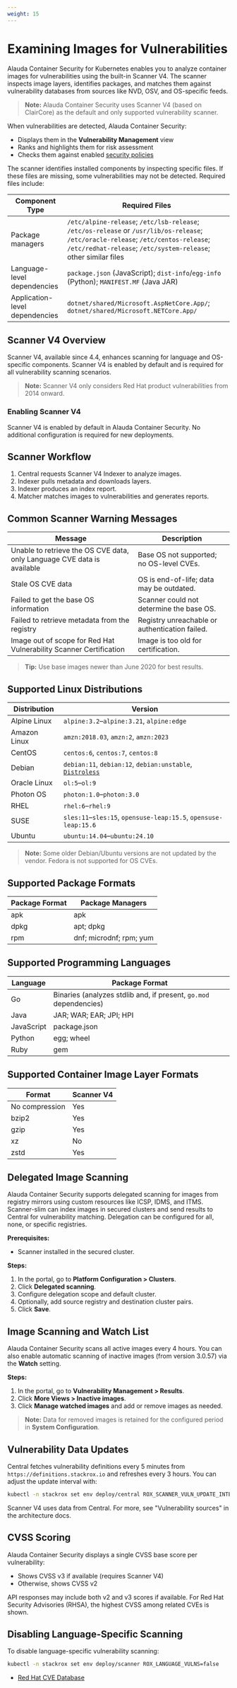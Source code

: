 ```yaml
---
weight: 15
---
```


# Examining Images for Vulnerabilities

Alauda Container Security for Kubernetes enables you to analyze container images for vulnerabilities using the built-in Scanner V4. The scanner inspects image layers, identifies packages, and matches them against vulnerability databases from sources like NVD, OSV, and OS-specific feeds.

> **Note:**
> Alauda Container Security uses Scanner V4 (based on ClairCore) as the default and only supported vulnerability scanner.

When vulnerabilities are detected, Alauda Container Security:
- Displays them in the **Vulnerability Management** view
- Ranks and highlights them for risk assessment
- Checks them against enabled [security policies](../../policy/guides/view_security_policy.mdx)

The scanner identifies installed components by inspecting specific files. If these files are missing, some vulnerabilities may not be detected. Required files include:

| Component Type | Required Files |
|---------------|---------------|
| Package managers | `/etc/alpine-release`; `/etc/lsb-release`; `/etc/os-release` or `/usr/lib/os-release`; `/etc/oracle-release`; `/etc/centos-release`; `/etc/redhat-release`; `/etc/system-release`; other similar files |
| Language-level dependencies | `package.json` (JavaScript); `dist-info`/`egg-info` (Python); `MANIFEST.MF` (Java JAR) |
| Application-level dependencies | `dotnet/shared/Microsoft.AspNetCore.App/`; `dotnet/shared/Microsoft.NETCore.App/` |

## Scanner V4 Overview

Scanner V4, available since 4.4, enhances scanning for language and OS-specific components. Scanner V4 is enabled by default and is required for all vulnerability scanning scenarios.

> **Note:**
> Scanner V4 only considers Red Hat product vulnerabilities from 2014 onward.

### Enabling Scanner V4

Scanner V4 is enabled by default in Alauda Container Security. No additional configuration is required for new deployments.

## Scanner Workflow

1. Central requests Scanner V4 Indexer to analyze images.
2. Indexer pulls metadata and downloads layers.
3. Indexer produces an index report.
4. Matcher matches images to vulnerabilities and generates reports.

## Common Scanner Warning Messages

| Message | Description |
|---------|-------------|
| Unable to retrieve the OS CVE data, only Language CVE data is available | Base OS not supported; no OS-level CVEs. |
| Stale OS CVE data | OS is end-of-life; data may be outdated. |
| Failed to get the base OS information | Scanner could not determine the base OS. |
| Failed to retrieve metadata from the registry | Registry unreachable or authentication failed. |
| Image out of scope for Red Hat Vulnerability Scanner Certification | Image is too old for certification. |

> **Tip:**
> Use base images newer than June 2020 for best results.

## Supported Linux Distributions

| Distribution | Version |
|--------------|---------|
| Alpine Linux | `alpine:3.2`–`alpine:3.21`, `alpine:edge` |
| Amazon Linux | `amzn:2018.03`, `amzn:2`, `amzn:2023` |
| CentOS | `centos:6`, `centos:7`, `centos:8` |
| Debian | `debian:11`, `debian:12`, `debian:unstable`, [`Distroless`](https://github.com/GoogleContainerTools/distroless) |
| Oracle Linux | `ol:5`–`ol:9` |
| Photon OS | `photon:1.0`–`photon:3.0` |
| RHEL | `rhel:6`–`rhel:9` |
| SUSE | `sles:11`–`sles:15`, `opensuse-leap:15.5`, `opensuse-leap:15.6` |
| Ubuntu | `ubuntu:14.04`–`ubuntu:24.10` |

> **Note:**
> Some older Debian/Ubuntu versions are not updated by the vendor. Fedora is not supported for OS CVEs.

## Supported Package Formats

| Package Format | Package Managers |
|---------------|-----------------|
| apk | apk |
| dpkg | apt; dpkg |
| rpm | dnf; microdnf; rpm; yum |

## Supported Programming Languages

| Language | Package Format |
|----------|---------------|
| Go | Binaries (analyzes stdlib and, if present, `go.mod` dependencies) |
| Java | JAR; WAR; EAR; JPI; HPI |
| JavaScript | package.json |
| Python | egg; wheel |
| Ruby | gem |

## Supported Container Image Layer Formats

| Format | Scanner V4 |
|--------|------------|
| No compression | Yes |
| bzip2 | Yes |
| gzip | Yes |
| xz | No |
| zstd | Yes |

## Delegated Image Scanning

Alauda Container Security supports delegated scanning for images from registry mirrors using custom resources like ICSP, IDMS, and ITMS. Scanner-slim can index images in secured clusters and send results to Central for vulnerability matching. Delegation can be configured for all, none, or specific registries.

**Prerequisites:**
- Scanner installed in the secured cluster.

**Steps:**
1. In the portal, go to **Platform Configuration > Clusters**.
2. Click **Delegated scanning**.
3. Configure delegation scope and default cluster.
4. Optionally, add source registry and destination cluster pairs.
5. Click **Save**.

## Image Scanning and Watch List

Alauda Container Security scans all active images every 4 hours. You can also enable automatic scanning of inactive images (from version 3.0.57) via the **Watch** setting.

**Steps:**
1. In the portal, go to **Vulnerability Management > Results**.
2. Click **More Views > Inactive images**.
3. Click **Manage watched images** and add or remove images as needed.

> **Note:**
> Data for removed images is retained for the configured period in **System Configuration**.

## Vulnerability Data Updates

Central fetches vulnerability definitions every 5 minutes from `https://definitions.stackrox.io` and refreshes every 3 hours. You can adjust the update interval with:

```bash
kubectl -n stackrox set env deploy/central ROX_SCANNER_VULN_UPDATE_INTERVAL=<value>
```

Scanner V4 uses data from Central. For more, see "Vulnerability sources" in the architecture docs.

## CVSS Scoring

Alauda Container Security displays a single CVSS base score per vulnerability:
- Shows CVSS v3 if available (requires Scanner V4)
- Otherwise, shows CVSS v2

API responses may include both v2 and v3 scores if available. For Red Hat Security Advisories (RHSA), the highest CVSS among related CVEs is shown.

## Disabling Language-Specific Scanning

To disable language-specific vulnerability scanning:

```bash
kubectl -n stackrox set env deploy/scanner ROX_LANGUAGE_VULNS=false
```

- [Red Hat CVE Database](https://access.redhat.com/security/cve)

